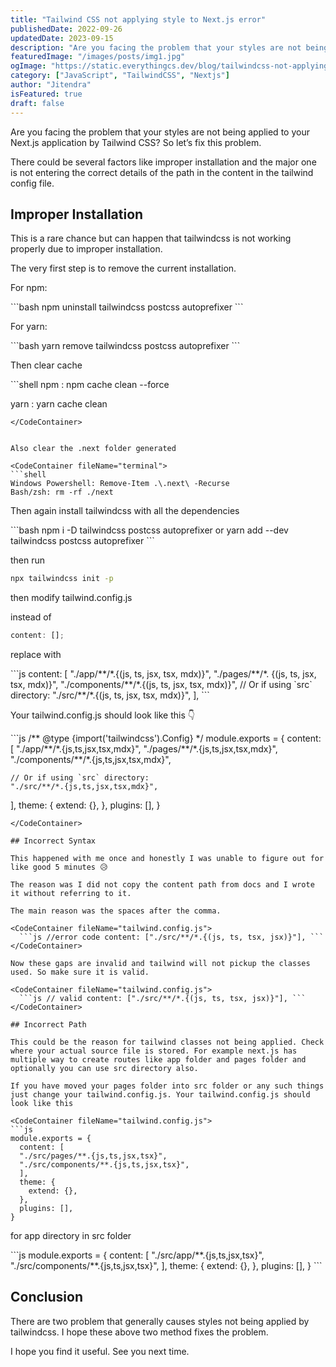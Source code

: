 ```yaml
---
title: "Tailwind CSS not applying style to Next.js error"
publishedDate: 2022-09-26
updatedDate: 2023-09-15
description: "Are you facing the problem that your styles are not being applied to your Next.js application by Tailwind CSS?"
featuredImage: "/images/posts/img1.jpg"
ogImage: "https://static.everythingcs.dev/blog/tailwindcss-not-applying-style-nextjs-image.png"
category: ["JavaScript", "TailwindCSS", "Nextjs"]
author: "Jitendra"
isFeatured: true
draft: false
---
```



Are you facing the problem that your styles are not being applied to your Next.js application by Tailwind CSS? So let’s fix this problem.

There could be several factors like improper installation and the major one is not entering the correct details of the path in the content in the tailwind config file.

## Improper Installation

This is a rare chance but can happen that tailwindcss is not working properly due to improper installation.

The very first step is to remove the current installation.

For npm:

<CodeContainer fileName="terminal">
  ```bash npm uninstall tailwindcss postcss autoprefixer ```
</CodeContainer>

For yarn:

<CodeContainer fileName="terminal">
  ```bash yarn remove tailwindcss postcss autoprefixer ```
</CodeContainer>

Then clear cache

<CodeContainer fileName="terminal">
```shell
npm : npm cache clean --force

yarn : yarn cache clean

````
</CodeContainer>


Also clear the .next folder generated

<CodeContainer fileName="terminal">
```shell
Windows Powershell: Remove-Item .\.next\ -Recurse
Bash/zsh: rm -rf ./next
````

</CodeContainer>

Then again install tailwindcss with all the dependencies

<CodeContainer fileName="terminal">
  ```bash npm i -D tailwindcss postcss autoprefixer or yarn add --dev
  tailwindcss postcss autoprefixer ```
</CodeContainer>

then run

<CodeContainer fileName="terminal">

```bash
npx tailwindcss init -p
```

</CodeContainer>

then modify tailwind.config.js

instead of

<CodeContainer>

```js
content: [];
```

</CodeContainer>

replace with

<CodeContainer>
  ```js content: [ "./app/**/*.{(js, ts, jsx, tsx, mdx)}", "./pages/**/*.
  {(js, ts, jsx, tsx, mdx)}", "./components/**/*.{(js, ts, jsx, tsx, mdx)}", // Or
  if using `src` directory: "./src/**/*.{(js, ts, jsx, tsx, mdx)}", ], ```
</CodeContainer>

Your tailwind.config.js should look like this 👇

<CodeContainer fileName="tailwind.config.js">
```js
/** @type {import('tailwindcss').Config} */
module.exports = {
  content: [
    "./app/**/*.{js,ts,jsx,tsx,mdx}",
    "./pages/**/*.{js,ts,jsx,tsx,mdx}",
    "./components/**/*.{js,ts,jsx,tsx,mdx}",
 
    // Or if using `src` directory:
    "./src/**/*.{js,ts,jsx,tsx,mdx}",
  ],
  theme: {
    extend: {},
  },
  plugins: [],
}
```
</CodeContainer>

## Incorrect Syntax

This happened with me once and honestly I was unable to figure out for like good 5 minutes 😥

The reason was I did not copy the content path from docs and I wrote it without referring to it.

The main reason was the spaces after the comma.

<CodeContainer fileName="tailwind.config.js">
  ```js //error code content: ["./src/**/*.{(js, ts, tsx, jsx)}"], ```
</CodeContainer>

Now these gaps are invalid and tailwind will not pickup the classes used. So make sure it is valid.

<CodeContainer fileName="tailwind.config.js">
  ```js // valid content: ["./src/**/*.{(js, ts, tsx, jsx)}"], ```
</CodeContainer>

## Incorrect Path

This could be the reason for tailwind classes not being applied. Check where your actual source file is stored. For example next.js has multiple way to create routes like app folder and pages folder and optionally you can use src directory also.

If you have moved your pages folder into src folder or any such things just change your tailwind.config.js. Your tailwind.config.js should look like this

<CodeContainer fileName="tailwind.config.js">
```js
module.exports = {
  content: [
  "./src/pages/**.{js,ts,jsx,tsx}",
  "./src/components/**.{js,ts,jsx,tsx}",
  ],
  theme: {
    extend: {},
  },
  plugins: [],
}
```
</CodeContainer>

for app directory in src folder

<CodeContainer fileName="tailwind.config.js">
```js
module.exports = {
  content: [
  "./src/app/**.{js,ts,jsx,tsx}",
  "./src/components/**.{js,ts,jsx,tsx}",
  ],
  theme: {
    extend: {},
  },
  plugins: [],
}
```
</CodeContainer>

## Conclusion

There are two problem that generally causes styles not being applied by tailwindcss. I hope these above two method fixes the problem.

I hope you find it useful. See you next time.
